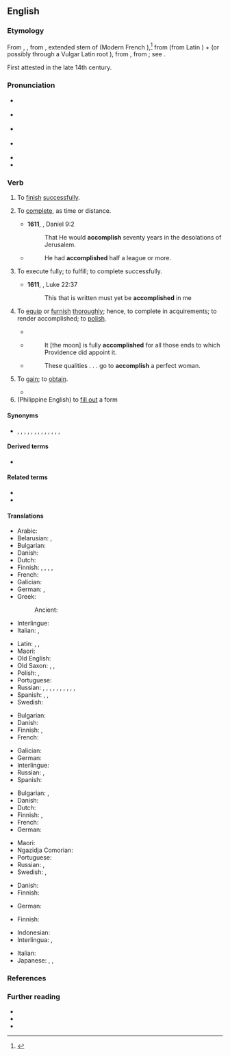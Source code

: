 ==English==
{{Webster 1913}}

===Etymology===
From {{inh|en|enm|accomplisshen}}, {{m|enm|acomplissen}}, from {{bor|en|fro||acompliss-}}, extended stem of {{m|fro|acomplir}} (Modern French {{m|fr|accomplir}}),<ref>{{R:MED Online|accomplisshen|v|MED286|20 October 2019|date=2018}}</ref> from {{m|fro|a-|t=to}} (from Latin {{m|la|ad}}) + {{m|fro|complir}} (or possibly through a Vulgar Latin root {{m|la|*accomplesco|*accomplīre}}), from {{der|en|VL.|*complesco|*complīre}}, from {{der|en|la|compleo|complēre|to fill up, fill out, complete}}; see {{m|en|complete}}.

First attested in the late 14th century.

===Pronunciation===
* {{a|RP}} {{IPA|en|/əˈkʌm.plɪʃ/}}
* {{a|GA}} {{IPA|en|/əˈkɑm.plɪʃ/}}
* {{a|Canada}} {{IPA|en|/əˈkɒm.plɪʃ/}}
* {{a|NZ|Aus}} {{IPA|en|/əˈkɐm.plɪʃ/}}
* {{audio|en|En-us-accomplish.ogg|Audio (US)}}
* {{hyphenation|en|a|ccom|plish}}

===Verb===
{{en-verb|accomplishes|accomplishing|accomplished}}

# {{lb|en|transitive}} To [[finish]] [[successful]]ly.
# {{lb|en|transitive}} To [[complete]], as time or distance.
#* '''1611''', {{w|King James Version}}, Daniel 9:2
#*: That He would '''accomplish''' seventy years in the desolations of Jerusalem. 
#* {{rfdatek|en|William H. Prescott}}
#*: He had '''accomplished''' half a league or more.
# {{lb|en|transitive}} To execute fully; to fulfill; to complete successfully.
#: {{usex|en|to '''accomplish''' a design, an object, a promise}}
#* '''1611''', {{w|King James Version}}, Luke 22:37
#*: This that is written must yet be '''accomplished''' in me
# {{lb|en|transitive|archaic}} To [[equip]] or [[furnish]] [[thoroughly]]; hence, to complete in acquirements; to render accomplished; to [[polish]].
#* {{RQ:Shakespeare Henry 5|act=IV|passage=The armorers '''accomplishing''' the knights}}
#* {{rfdatek|en|John Wilkins}}
#*: It [the moon] is fully '''accomplished''' for all those ends to which Providence did appoint it. 
#* {{rfdatek|en|Charles Cowden Clarke}}
#*: These qualities . . . go to '''accomplish''' a perfect woman.
# {{lb|en|transitive|obsolete}} To [[gain]]; to [[obtain]].
#* {{quote-book
|en
|year=c. 1591
|first=William
|last=Shakespeare
|authorlink=William Shakespeare
|title={{w|Henry VI, Part 3}}
|section=act 3, scene 2
|lines=151–152
|passage=And more unlikely / Than to '''accomplish''' twenty golden crowns!
}}
# (Philippine English) to [[fill out]] a form 

====Synonyms====
* {{l|en|do}}, {{l|en|perform}}, {{l|en|fulfill}}, {{l|en|realize}}, {{l|en|effect}}, {{l|en|effectuate}}, {{l|en|complete}}, {{l|en|consummate}}, {{l|en|execute}}, {{l|en|achieve}}, {{l|en|perfect}}, {{l|en|equip}}, {{l|en|furnish}}, {{l|en|carry out}}

====Derived terms====
* {{l|en|accomplishment}}

====Related terms====
* {{l|en|complete}}
* {{l|en|comply}}

====Translations====
{{trans-top|to finish successfully}}
* Arabic: {{t|ar|أَدَّى}}
* Belarusian: {{t|be|дасяга́ць|impf|sc=Cyrl}}, {{t|be|дасягну́ць|pf|sc=Cyrl}}
* Bulgarian: {{t+|bg|осъществявам}}
* Danish: {{t|da|fuldende}}
* Dutch: {{t+|nl|volbrengen}}
* Finnish: {{t+|fi|suorittaa}}, {{t+|fi|toteuttaa}}, {{t|fi|[[saada]] [[tehty|tehdyksi]]}}, {{t|fi|[[saattaa]] [[päätökseen]]}}, {{t|fi|[[saada]] [[aikaan]]}}
* French: {{t+|fr|accomplir}}
* Galician: {{t+|gl|conseguir}}
* German: {{t+|de|vollenden}} {{t+|de|vollziehen}}, {{t+|de|ausführen}}
* Greek: {{t+|el|επιτυγχάνω}}
*: Ancient: {{t|grc|διαπράσσω}}
* Interlingue: {{t|ie|acompleer}}
* Italian: {{t+|it|compiere}}, {{t+|it|realizzare}}
{{trans-mid}}
* Latin: {{t|la|patrō}}, {{t|la|perpetrō}}, {{t|la|peragō}}
* Maori: {{t|mi|whakatutuki}}
* Old English: {{t+|ang|fremman}}
* Old Saxon: {{t|osx|fremmian}}, {{t|osx|frummian}}, {{t|osx|gifrummian}}
* Polish: {{t+|pl|dokonywać}}, {{t+|pl|dokonać}}
* Portuguese: {{t+|pt|conseguir}} {{qualifier|with verb}}
* Russian: {{t+check|ru|соверша́ть|impf}}, {{t+check|ru|соверши́ть|impf}}, {{t+check|ru|выполня́ть|impf}}, {{t+check|ru|вы́полнить|pf}}, {{t+check|ru|достига́ть|impf}}, {{t+check|ru|дости́гнуть|pf}}, {{t+check|ru|дости́чь|impf}}, {{t+check|ru|заверша́ть|impf}}, {{t+check|ru|заверши́ть|pf}}, {{t-check|ru|[[доводи́ть]] [[до]] [[конец|конца́]]|impf}} <!-- was "[[доводить]] [[до]] [[конец|конца]]" - assumed sum-of-parts; if an idiom, remove the wikilinks to the individual words. see [[User:Kephir/gadgets/xte#Translation_fixing]] -->, {{t-check|ru|[[довести́]] [[до]] [[конец|конца́]]|pf}} <!-- was "[[довести]] [[до]] [[конец|конца]]" - assumed sum-of-parts; if an idiom, remove the wikilinks to the individual words. see [[User:Kephir/gadgets/xte#Translation_fixing]] -->
* Spanish: {{t+|es|efectuar}}, {{t+|es|realizar}}, {{t+|es|lograr}}
* Swedish: {{t+|sv|fullborda}}
{{trans-bottom}}

{{trans-top|to complete, as time or distance}}
* Bulgarian: {{t+|bg|завършвам}}
* Danish: {{t|da|fuldende}}
* Finnish: {{t+|fi|suorittaa}}, {{t+|fi|saavuttaa}}
* French: {{t+|fr|accomplir}}
{{trans-mid}}
* Galician: {{t|gl|completar}}
* German: {{t+|de|vollenden}}
* Interlingue: {{t|ie|acompleer}}
* Russian: {{t+|ru|заверша́ть|impf}}, {{t+|ru|заверши́ть|pf}}
* Spanish: {{t+|es|completar}}
{{trans-bottom}}

{{trans-top|to bring to an issue of full success; to effect; to perform}}
* Bulgarian: {{t+|bg|извършвам}}, {{t+|bg|осъществявам}}
* Danish: {{t|da|fuldende}}
* Dutch: {{t+|nl|volbrengen}}
* Finnish: {{t+|fi|suorittaa}}, {{t+|fi|saavuttaa}}
* French: {{t+|fr|accomplir}}
* German: {{t+|de|vollenden}}
{{trans-mid}}
* Maori: {{t|mi|whakatutuki}}
* Ngazidja Comorian: {{t|zdj|tekeleza|alt=utekeleza}}
* Portuguese: {{t+|pt|concretizar}}
* Russian: {{t+|ru|осуществля́ть|impf}}, {{t+|ru|осуществи́ть|pf}}
* Swedish: {{t+|sv|åstadkomma}}, {{t+|sv|uträtta}}
{{trans-bottom}}

{{trans-top|(archaic) to equip or furnish thoroughly}}
* Danish: {{t|da|fuldende}}
* Finnish: {{t+|fi|varustaa}}
{{trans-mid}}
* German: {{t+|de|vollenden}}
{{trans-bottom}}

{{trans-top|(obsolete) to gain; to obtain}}
* Finnish: {{t+|fi|hankkia}}
{{trans-mid}}
{{trans-bottom}}

{{checktrans-top}}
* Indonesian: {{t+check|id|selesai|alt=menyelesaikan}} <!-- was "[[selesai|menyelesaikan]]" - assumed inflected form or vocalised spelling; please verify if linking is acceptable. see [[User:Kephir/gadgets/xte#Translation_fixing]] -->
* Interlingua: {{t+check|ia|complir}}, {{t-check|ia|realisar}}
{{trans-mid}}
* Italian: {{t-check|it|compire}}
* Japanese: {{t+check|ja|完成|tr=[[かんせい]]させる, kansei-saseru|alt=完成させる|sc=Jpan}} <!-- was "[[完成]]させる" - assumed inflected form or vocalised spelling; please verify if linking is acceptable. see [[User:Kephir/gadgets/xte#Translation_fixing]] -->, {{t+check|ja|成し遂げる|tr=[[なしとげる]], nashitogeru|sc=Jpan}}, {{t+check|ja|完了|tr=[[かんりょう]]させる, kanryō-saseru|alt=完了させる|sc=Jpan}} <!-- was "[[完了]]させる" - assumed inflected form or vocalised spelling; please verify if linking is acceptable. see [[User:Kephir/gadgets/xte#Translation_fixing]] -->
{{trans-bottom}}

===References===
<references/>

===Further reading===
* {{R:OneLook}}
* {{R:Webster 1913}}
* {{R:Century 1911}}